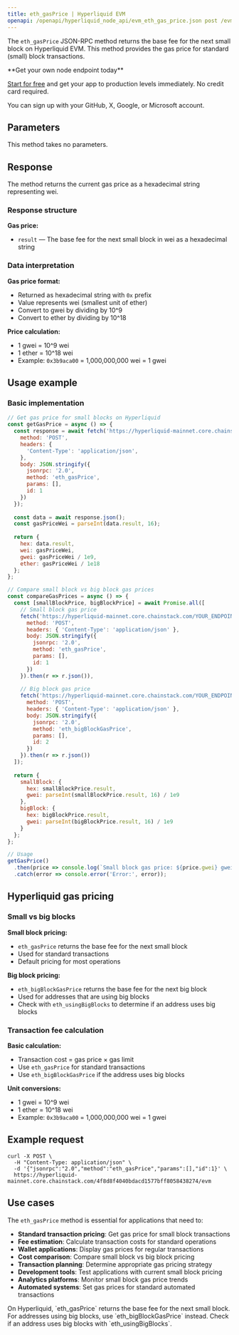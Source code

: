 ```yaml
---
title: eth_gasPrice | Hyperliquid EVM
openapi: /openapi/hyperliquid_node_api/evm_eth_gas_price.json post /evm
---
```


The `eth_gasPrice` JSON-RPC method returns the base fee for the next small block on Hyperliquid EVM. This method provides the gas price for standard (small) block transactions.

<Check>
**Get your own node endpoint today**

[Start for free](https://console.chainstack.com/) and get your app to production levels immediately. No credit card required.

You can sign up with your GitHub, X, Google, or Microsoft account.
</Check>

## Parameters

This method takes no parameters.

## Response

The method returns the current gas price as a hexadecimal string representing wei.

### Response structure

**Gas price:**
- `result` — The base fee for the next small block in wei as a hexadecimal string

### Data interpretation

**Gas price format:**
- Returned as hexadecimal string with `0x` prefix
- Value represents wei (smallest unit of ether)
- Convert to gwei by dividing by 10^9
- Convert to ether by dividing by 10^18

**Price calculation:**
- 1 gwei = 10^9 wei
- 1 ether = 10^18 wei
- Example: `0x3b9aca00` = 1,000,000,000 wei = 1 gwei

## Usage example

### Basic implementation

```javascript
// Get gas price for small blocks on Hyperliquid
const getGasPrice = async () => {
  const response = await fetch('https://hyperliquid-mainnet.core.chainstack.com/YOUR_ENDPOINT/evm', {
    method: 'POST',
    headers: {
      'Content-Type': 'application/json',
    },
    body: JSON.stringify({
      jsonrpc: '2.0',
      method: 'eth_gasPrice',
      params: [],
      id: 1
    })
  });
  
  const data = await response.json();
  const gasPriceWei = parseInt(data.result, 16);
  
  return {
    hex: data.result,
    wei: gasPriceWei,
    gwei: gasPriceWei / 1e9,
    ether: gasPriceWei / 1e18
  };
};

// Compare small block vs big block gas prices
const compareGasPrices = async () => {
  const [smallBlockPrice, bigBlockPrice] = await Promise.all([
    // Small block gas price
    fetch('https://hyperliquid-mainnet.core.chainstack.com/YOUR_ENDPOINT/evm', {
      method: 'POST',
      headers: { 'Content-Type': 'application/json' },
      body: JSON.stringify({
        jsonrpc: '2.0',
        method: 'eth_gasPrice',
        params: [],
        id: 1
      })
    }).then(r => r.json()),
    
    // Big block gas price
    fetch('https://hyperliquid-mainnet.core.chainstack.com/YOUR_ENDPOINT/evm', {
      method: 'POST',
      headers: { 'Content-Type': 'application/json' },
      body: JSON.stringify({
        jsonrpc: '2.0',
        method: 'eth_bigBlockGasPrice',
        params: [],
        id: 2
      })
    }).then(r => r.json())
  ]);
  
  return {
    smallBlock: {
      hex: smallBlockPrice.result,
      gwei: parseInt(smallBlockPrice.result, 16) / 1e9
    },
    bigBlock: {
      hex: bigBlockPrice.result,
      gwei: parseInt(bigBlockPrice.result, 16) / 1e9
    }
  };
};

// Usage
getGasPrice()
  .then(price => console.log(`Small block gas price: ${price.gwei} gwei`))
  .catch(error => console.error('Error:', error));
```

## Hyperliquid gas pricing

### Small vs big blocks

**Small block pricing:**
- `eth_gasPrice` returns the base fee for the next small block
- Used for standard transactions
- Default pricing for most operations

**Big block pricing:**
- `eth_bigBlockGasPrice` returns the base fee for the next big block
- Used for addresses that are using big blocks
- Check with `eth_usingBigBlocks` to determine if an address uses big blocks

### Transaction fee calculation

**Basic calculation:**
- Transaction cost = gas price × gas limit
- Use `eth_gasPrice` for standard transactions
- Use `eth_bigBlockGasPrice` if the address uses big blocks

**Unit conversions:**
- 1 gwei = 10^9 wei
- 1 ether = 10^18 wei
- Example: `0x3b9aca00` = 1,000,000,000 wei = 1 gwei

## Example request

```shell Shell
curl -X POST \
  -H "Content-Type: application/json" \
  -d '{"jsonrpc":"2.0","method":"eth_gasPrice","params":[],"id":1}' \
  https://hyperliquid-mainnet.core.chainstack.com/4f8d8f4040bdacd1577bff8058438274/evm
```

## Use cases

The `eth_gasPrice` method is essential for applications that need to:

* **Standard transaction pricing**: Get gas price for small block transactions
* **Fee estimation**: Calculate transaction costs for standard operations
* **Wallet applications**: Display gas prices for regular transactions
* **Cost comparison**: Compare small block vs big block pricing
* **Transaction planning**: Determine appropriate gas pricing strategy
* **Development tools**: Test applications with current small block pricing
* **Analytics platforms**: Monitor small block gas price trends
* **Automated systems**: Set gas prices for standard automated transactions

<Note>
On Hyperliquid, `eth_gasPrice` returns the base fee for the next small block. For addresses using big blocks, use `eth_bigBlockGasPrice` instead. Check if an address uses big blocks with `eth_usingBigBlocks`.
</Note>